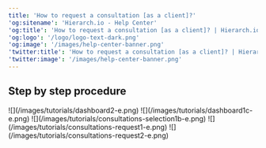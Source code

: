 ```yaml
---
title: 'How to request a consultation [as a client]?'
'og:sitename': 'Hierarch.io - Help Center'
'og:title': 'How to request a consultation [as a client]? | Hierarch.io Help Center'
'og:logo': '/logo/logo-text-dark.png'
'og:image': '/images/help-center-banner.png'
'twitter:title': 'How to request a consultation [as a client]? | Hierarch.io Help Center'
'twitter:image': '/images/help-center-banner.png'
---
```


## Step by step procedure

<Steps>
  <Step title="Go to &#x22;Dashboard&#x22;">
    ![](/images/tutorials/dashboard2-e.png)
  </Step>

  <Step title="Click your &#x22;company name&#x22;">
    ![](/images/tutorials/dashboard1c-e.png)
  </Step>

  <Step title="Click &#x22;Consultations&#x22; from the sidebar.">
    ![](/images/tutorials/consultations-selection1b-e.png)
  </Step>

  <Step title="Click the &#x22;Request Consultation&#x22; button.">
    ![](/images/tutorials/consultations-request1-e.png)
  </Step>

  <Step title="Fill up the fields, then hit &#x22;Send&#x22;.">
    ![](/images/tutorials/consultations-request2-e.png)
  </Step>
</Steps>